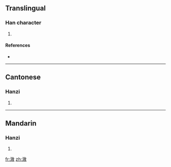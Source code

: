 {{also|溆}}
==Translingual==

===Han character===
{{Han char|rn=85|rad=水|as=11|sn=14|four=3814<sub>0</sub>|canj=水人木大 (EODK)}}

# {{defn|Han|sort=水11}}

====References====
* {{Han ref|kx=0647.110|dkj=18176|dj=1057.100|hdz=31725.110|uh=6F35|ud=28469|bh=E2A9|bd=58025}}

----

==Cantonese==

===Hanzi===
{{yue-hanzi|jyut=|y=jeui6|sim=溆}}

# {{defn|Cantonese|sort=水11}}

----

==Mandarin==

===Hanzi===
{{cmn-hanzi|sim=溆|pin=[[xù]] ([[xu4]])|wg=hsü<sup>4</sup>}}

# {{defn|Mandarin|sort=水11}}

[[fr:漵]]
[[zh:漵]]